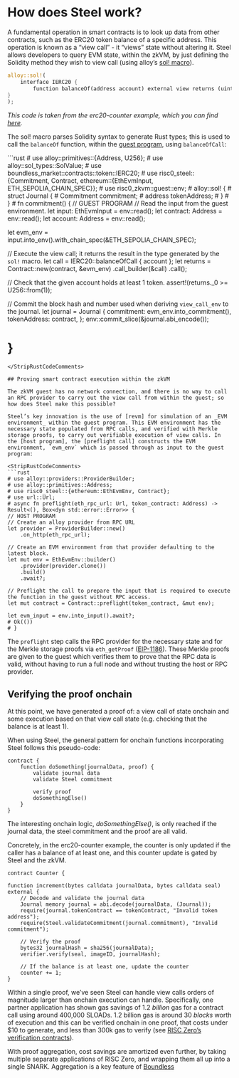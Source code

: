 
# How does Steel work?

A fundamental operation in smart contracts is to look up data from other contracts, such as the ERC20 token balance of a specific address. This operation is known as a “view call” \- it “views” state without altering it. Steel allows developers to query EVM state, within the zkVM, by just defining the Solidity method they wish to view call (using alloy’s [sol\! macro][sol-macro]).

```rust
alloy::sol!(
    interface IERC20 {
        function balanceOf(address account) external view returns (uint);
}
);
```

_This code is taken from the erc20-counter example, which you can find [here]._

The sol\! macro parses Solidity syntax to generate Rust types; this is used to call the `balanceOf` function, within the [guest program], using `balanceOfCall`:

<StripRustCodeComments>
```rust
# use alloy::primitives::{Address, U256};
# use alloy::sol_types::SolValue;
# use boundless_market::contracts::token::IERC20;
# use risc0_steel::{Commitment, Contract, ethereum::{EthEvmInput, ETH_SEPOLIA_CHAIN_SPEC}};
# use risc0_zkvm::guest::env;
# alloy::sol! {
#    struct Journal {
#        Commitment commitment;
#        address tokenAddress;
#    }
# }
# fn commitment() {
// GUEST PROGRAM
// Read the input from the guest environment.
let input: EthEvmInput = env::read();
let contract: Address = env::read();
let account: Address = env::read();

let evm_env = input.into_env().with_chain_spec(&ETH_SEPOLIA_CHAIN_SPEC);

// Execute the view call; it returns the result in the type generated by the `sol!` macro.
let call = IERC20::balanceOfCall { account };
let returns = Contract::new(contract, &evm_env)
  .call_builder(&call)
  .call();

// Check that the given account holds at least 1 token.
assert!(returns._0 >= U256::from(1));

// Commit the block hash and number used when deriving `view_call_env` to the journal.
let journal = Journal {
    commitment: evm_env.into_commitment(),
    tokenAddress: contract,
};
env::commit_slice(&journal.abi_encode());
# }
```
</StripRustCodeComments>

## Proving smart contract execution within the zkVM

The zkVM guest has no network connection, and there is no way to call an RPC provider to carry out the view call from within the guest; so how does Steel make this possible?

Steel’s key innovation is the use of [revm] for simulation of an _EVM environment_ within the guest program. This EVM environment has the necessary state populated from RPC calls, and verified with Merkle storage proofs, to carry out verifiable execution of view calls. In the [host program], the [preflight call] constructs the EVM environment, `evm_env` which is passed through as input to the guest program:

<StripRustCodeComments>
```rust
# use alloy::providers::ProviderBuilder;
# use alloy::primitives::Address;
# use risc0_steel::{ethereum::EthEvmEnv, Contract};
# use url::Url;
# async fn preflight(eth_rpc_url: Url, token_contract: Address) -> Result<(), Box<dyn std::error::Error>> {
// HOST PROGRAM
// Create an alloy provider from RPC URL
let provider = ProviderBuilder::new()
    .on_http(eth_rpc_url);

// Create an EVM environment from that provider defaulting to the latest block.
let mut env = EthEvmEnv::builder()
    .provider(provider.clone())
    .build()
    .await?;

// Preflight the call to prepare the input that is required to execute the function in the guest without RPC access.
let mut contract = Contract::preflight(token_contract, &mut env);

let evm_input = env.into_input().await?;
# Ok(())
# }
```
</StripRustCodeComments>

The `preflight` step calls the RPC provider for the necessary state and for the Merkle storage proofs via `eth_getProof` ([EIP-1186]). These Merkle proofs are given to the guest which verifies them to prove that the RPC data is valid, without having to run a full node and without trusting the host or RPC provider.

## Verifying the proof onchain

At this point, we have generated a proof of: a view call of state onchain and some execution based on that view call state (e.g. checking that the balance is at least 1).

When using Steel, the general pattern for onchain functions incorporating Steel follows this pseudo-code:

```solidity
contract {
    function doSomething(journalData, proof) {
        validate journal data
        validate Steel commitment

        verify proof
        doSomethingElse()
    }
}
```

The interesting onchain logic, _doSomethingElse()_, is only reached if the journal data, the steel commitment and the proof are all valid.

Concretely, in the erc20-counter example, the counter is only updated if the caller has a balance of at least one, and this counter update is gated by Steel and the zkVM.

```solidity
contract Counter {

function increment(bytes calldata journalData, bytes calldata seal) external {
    // Decode and validate the journal data
    Journal memory journal = abi.decode(journalData, (Journal));
    require(journal.tokenContract == tokenContract, "Invalid token address");
    require(Steel.validateCommitment(journal.commitment), "Invalid commitment");

    // Verify the proof
    bytes32 journalHash = sha256(journalData);
    verifier.verify(seal, imageID, journalHash);

    // If the balance is at least one, update the counter
    counter += 1;
}
```

Within a single proof, we’ve seen Steel can handle view calls orders of magnitude larger than onchain execution can handle. Specifically, one partner application has shown gas savings of 1.2 _billion_ gas for a contract call using around 400,000 SLOADs. 1.2 billion gas is around 30 _blocks_ worth of execution and this can be verified onchain in one proof, that costs under $10 to generate, and less than 300k gas to verify (see [RISC Zero’s verification contracts][verifier-contracts]).

With proof aggregation, cost savings are amortized even further, by taking multiple separate applications of RISC Zero, and wrapping them all up into a single SNARK.
Aggregation is a key feature of [Boundless][boundless-website]

[boundless-website]: https://beboundless.xyz/

[sol-macro]: https://alloy.rs/examples/sol-macro/index.html
[here]: https://github.com/risc0/risc0-ethereum/blob/main/examples/erc20-counter
[guest program]: https://dev.risczero.com/terminology#guest-program
[revm]: https://docs.rs/revm/latest/revm/
[host program]: https://dev.risczero.com/terminology#host-program
[preflight call]: https://docs.rs/risc0-steel/latest/risc0_steel/struct.Contract.html
[EIP-1186]: https://eips.ethereum.org/EIPS/eip-1186
[verifier-contracts]: https://dev.risczero.com/api/blockchain-integration/contracts/verifier
[What is Steel?]: ./what-is-steel.md
[Steel Commitments]: ./steel-commitments.md
